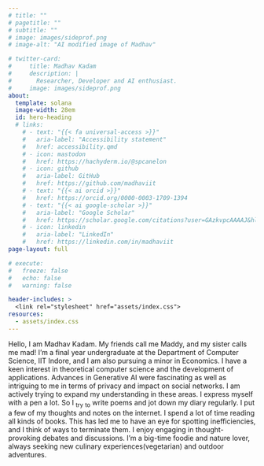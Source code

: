 ```yaml
---
# title: ""
# pagetitle: ""
# subtitle: ""
# image: images/sideprof.png
# image-alt: "AI modified image of Madhav"

# twitter-card:
#     title: Madhav Kadam
#     description: |
#       Researcher, Developer and AI enthusiast.
#     image: images/sideprof.png
about:
  template: solana
  image-width: 28em
  id: hero-heading
  # links:
    # - text: "{{< fa universal-access >}}"
    #   aria-label: "Accessibility statement"
    #   href: accessibility.qmd
    # - icon: mastodon
    #   href: https://hachyderm.io/@spcanelon
    # - icon: github
    #   aria-label: GitHub
    #   href: https://github.com/madhaviit
    # - text: "{{< ai orcid >}}"
    #   href: https://orcid.org/0000-0003-1709-1394
    # - text: "{{< ai google-scholar >}}"
    #   aria-label: "Google Scholar"
    #   href: https://scholar.google.com/citations?user=GAzkvpcAAAAJ&hl=en&oi=ao
    # - icon: linkedin
    #   aria-label: "LinkedIn"
    #   href: https://linkedin.com/in/madhaviit
page-layout: full

# execute: 
#   freeze: false
#   echo: false
#   warning: false

header-includes: >
  <link rel="stylesheet" href="assets/index.css">
resources:
  - assets/index.css
---
```


Hello, I am Madhav Kadam. My friends call me Maddy, and my sister calls me mad! I'm a final year undergraduate at the Department of Computer Science, IIT Indore, and I am also pursuing a minor in Economics. I have a keen interest in theoretical computer science and the development of applications. Advances in Generative AI were fascinating as well as intriguing to me in terms of privacy and impact on social networks. I am actively trying to expand my understanding in these areas.
I express myself with a pen a lot. So I ~try~ ~to~ write poems and jot down my diary regularly. I put a few of my thoughts and notes on the internet. I spend a lot of time reading all kinds of books. This has led me to have an eye for spotting inefficiencies, and I think of ways to terminate them. I enjoy engaging in thought-provoking debates and discussions. I'm a big-time foodie and nature lover, always seeking new culinary experiences(vegetarian) and outdoor adventures.



<!-- I a with a keen interest in development, Artificial Intelligence, and Machine Learning. Apart from Computer Science, I love to explore Economics, Law and History. I am currently a MAGPIE Summer Intern at [Samsung Research Institute Banglore](https://research.samsung.com/sri-b). Know professional side of me from [CV](CV.qmd). Apart from technical blogs, I also ~~try to~~ write poems. The structure of this website is inspired by [Sayak's site](https://sayak.dev/).

- I love exploring new technologies in order to solve real-world problems.  I have an eye to spot and terminate inefficieny.
- I am amazed by Generative AI. Eventually intrigued by the privacy and security aspects of it, both in its development and application. Actively trying to expand my understanding in these areas.
- Many of my projects are available on [GitHub](https://github.com/madhaviit?tab=repositories). Feel free to connect with me on [LinkedIn](https://www.linkedin.com/in/madhav-kadam/) for collaborations or engaging discussions. I don't post frequently on my official [twitter](https://twitter.com/kpmadhav18) account, but I do follow very interesting set of people.
- In my free time, I mostly enjoy reading books.   -->



<!-- ### News -->

<!-- I plan to populate this section once I do things that are newsworthy -->





